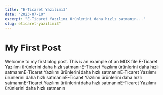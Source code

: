 ```yaml
---
title: "E-Ticaret Yazılımı3"
date: "2023-07-10"
excerpt: "E-Ticaret Yazılımı ürünlerini daha hızlı satmanın..."
slug: eticaret-yazilimi3"
---
```


# My First Post

Welcome to my first blog post. This is an example of an MDX file.E-Ticaret Yazılımı ürünlerini daha hızlı satmanınE-Ticaret Yazılımı ürünlerini daha hızlı satmanınE-Ticaret Yazılımı ürünlerini daha hızlı satmanınE-Ticaret Yazılımı ürünlerini daha hızlı satmanınE-Ticaret Yazılımı ürünlerini daha hızlı satmanınE-Ticaret Yazılımı ürünlerini daha hızlı satmanınE-Ticaret Yazılımı ürünlerini daha hızlı satmanın
